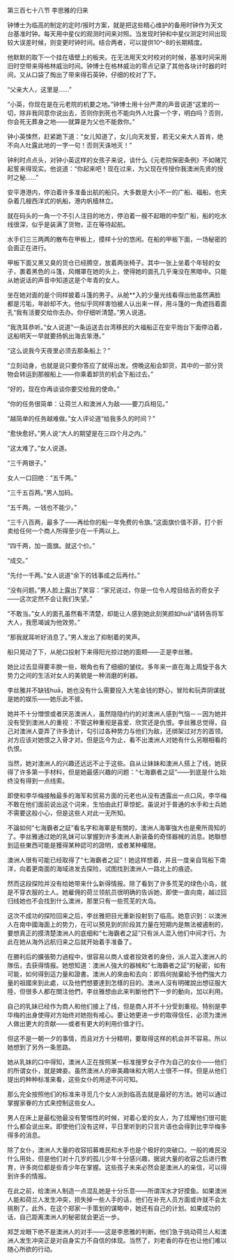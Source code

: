 

第三百七十八节 李思雅的归来

钟博士为临高的制定的定时/报时方案，就是把这些精心维护的备用时钟作为天文台基准时钟。每天用中星仪的观测时间来对照。当发现时钟和中星仪测定时间出现较大误差时候，则变更时钟时间。结合两者，可以提供10^-8的长期精度。

他默默的取下一个挂在墙壁上的板夹。在无法用天文时校对的时候，基准时间采用旧时空带来得格林威治时间。钟博士在格林威治的零点记录了其他各块计时器的时间，又从口袋了掏出了带来得石英钟，仔细的校对了下。

“父亲大人，这里是……”

“小英，你现在是在元老院的机要之地。”钟博士用十分严肃的声音说道“这里的一切，除非我同意你说出去，否则你到死也不能向外人吐露一个字，明白吗？否则，你会死无葬身之地――就算是为父也不能救你。”

钟小英悚然，赶紧跪下道：“女儿知道了，女儿向天发誓，若无父亲大人首肯，绝不向人吐露此地的一字一句！否则天诛地灭！”

钟利时点点头，对钟小英这样的女孩子来说，谈什么《元老院保密条例》不如赌咒起誓来得现实。他说道：“你起来吧！现在过来，为父现在传授你我澳洲先贤的授时之秘……”

安平港港内，停泊着许多准备出航的船只。大多数是大小不一的广船、福船，也夹杂着几艘西洋式的帆船，港内帆樯林立。

就在码头的一角一个不引人注目的地方，停泊着一艘不起眼的中型广船，船的吃水线很深，似乎是装满了货物，正在等待起航。

水手们三三两两的散布在甲板上，摸样十分的悠闲。在船的甲板下面，一场秘密的会面正在进行。

甲板下面又黑又臭的货仓已经腾空，放着两张椅子。其中一张上坐着个年轻的女子，裹着黑色的斗篷，风帽罩在她的头上，使得她的面孔几乎淹没在黑暗中。只能从她说话的声音中知道这是个年青的女人。

坐在她对面的是个同样披着斗篷的男子。从舱**入的少量光线看得出他虽然满脸都是污垢，年龄却不大。他似乎同样害怕被人认出来一样，用斗篷的一角遮挡着面孔“我有活要交给你去办。你仔细听清楚。”男人说道。

“我洗耳恭听。”女人说道“一条运送去台湾移民的大福船正在安平炮台下面停泊着，这船明天一早就要扬帆出海去笨港。”

“这么说我今天夜里必须去那条船上？”

“立刻动身，也就是说只要你答应了就得出发。傍晚这船会卸货，其中的一部分货物会转运到那艘船上――你乘着卸货的机会下船过去。”

“好的，现在你再谈谈你要交给我的使命。”

“你的任务很简单：让荷兰人和澳洲人为敌――要刀兵相见。”

“越简单的任务越难做。”女人评论道“给我多久的时间？”

“愈快愈好。”男人说“大人的期望是在三四个月之内。”

“这太难了。”女人说道。

“三千两银子。”

女人一口回绝：“五千两。”

“三千五百两。”男人加码。

“五千两。一钱也不能少。”

“三千八百两，最多了――再给你的船一年免费的令旗。”这面旗价值不菲，打个折卖给任何一个商人所得至少在一千两以上。

“四千两，加一面旗。就这个价。”

“成交。”

“先付一千两。”女人说道“余下的钱事成之后再付。”

“没有问题。”男人脸上露出了笑容：“家兄说过，你是一位令人瞠目结舌的奇女子――这次定然不会让我们失望。”

“不敢当。”女人的面孔虽然看不清楚，却能让人感到她此刻笑颜如huā“请转告将军大人，我愿竭诚为他效劳。”

“那我就耳听好消息了。”男人发出了抑制着的笑声。

船只晃动了下，从舱口投射下来得阳光掠过她的面颊――正是李丝雅。

她比过去显得要丰腴一些，眼角也有了细细的皱纹。多年来一直在海上周旋于各大势力之间的生活对女人的美貌是一种消磨的利器。

李丝雅并不缺钱huā，她也没有什么需要投入大笔金钱的野心，冒险和玩弄阴谋就是她的娱乐――她乐此不彼。

她并不十分憎恨或者厌恶澳洲人，虽然隐隐约约的对澳洲人感到气恼－－因为她并没有受到澳洲人的重视：不管这种重视是喜爱、欣赏还是仇恨。李丝雅总觉得，自己对澳洲人耍弄了许多诡计，勾引过各种势力与他们为敌，还绑架过对方的首领。对方应该对她恨之入骨才对。但是迄今为止，看不出澳洲人对她有什么另眼相看的仇恨。

当然，她对澳洲人的兴趣还远远不止于这些。自从让妹妹和澳洲人搭上了线，她获得了许多第一手材料，但是她最感兴趣的问题：“七海霸者之証”――到底是什么始终没有得到一点线索。

即使和李华梅接触最多的海军和贸易方面的元老也从没有透露出一点口风，李华梅不敢在他们面前说出这个词来，生怕由此打草惊蛇。虽说对于普通的水手和士兵她不需要这般小心，但是这些人对此一无所知。

不論如何“七海霸者之証”看名字和海軍是有關的，澳洲人海軍強大也是衆所周知的了。李丝雅通过她的乳妹可以掌握到许多澳洲人新装备的奇怪器械的消息。她聯想到這些東西可能是獲得某种認可的證明，或者某种權限。

澳洲人很有可能已经取得了“七海霸者之証”！她这样想着，并且一度亲自驾船下南洋，向着更南面的海域进发去探险，试图找到澳洲人一路北上的痕迹。

然而这段探险并没有给她带来什么新得情报。除了看到了许多荒芜的绿色小岛，就是不穿衣服的土人。她雇佣的荷兰领航员很明确的告诉她，即使一直向南，越过回归线她也不会找到什么澳洲，那里只有一些荒芜的大岛。

这次不成功的探险回来之后，李丝雅把目光重新投射到了临高。她意识到：以澳洲人在南中國海面上的势力，在可以預見到的阶段其力量在短期内是無法被遏制的，要想真正的摸清楚澳洲人的底细和“七海霸者之証”只有派人混入他们中间才行。为此在她从海外远航归来之后就开始着手准备了。

在勝利后的擴張勢力過程中，很容易以商人或者投效者的身份，派人混入澳洲人的隊伍，去获得情报。她想知道：澳洲人強大的器械和“七海霸者之証”的秘密，如有可能，如何得到這力量和證書。澳洲人的來由和去向：即爲何抛棄給予他們強大力量的祖國來到此處，以及他們想要達到怎樣的目的。澳洲人沒有明確說出想征服大陸，但很多人都在關注他們，李丝雅想由此来判斷他們下一步的動向，加以利用。

自己的乳妹已经作为商人和他们接上了线，但是商人并不十分受到重视。特别是李华梅的出身使得对方始终对她抱有戒心。要让她更进一步的取得信任，必须为澳洲人做出更大的贡献――或者有更大的利用价值才行。

但这不是一朝一夕的事情，而且对方十分精明，要取得这样的机会并不容易。所以她想到了另外一条思路。

她从乳妹的口中得知，澳洲人正在按照某一标准搜罗女子作为自己的女仆――他们的所谓女仆，就是婢妾。虽然澳洲人的审美趣味和大明人士很不一样。但是从他们提出的种种标准来看，这些女仆的用途不问可知。

那么完全按照他们的标准来寻觅几个女人派到临高去就是最好的方法。她可以通过掌握家眷的方式来控制这些女人。

男人在床上是最松弛最没有警惕性的时候，对着心爱的女人，为了炫耀他们很可能什么都会说出来。即使他们没有这样，平日里听到的只言片语也会得到比李华梅多得多的消息。

除了女仆，澳洲人大量的收容招募难民和水手也是个极好的突破口。一般的难民没什么用处，但是他们对十几岁的孤儿少年十分感兴趣，据说大量的收容之后进行教育，许多岗位都是些青少年在掌握。这些孩子未来必然会是澳洲人的亲信，可以得到许多的情报。

在此之前，给澳洲人制造一点混乱她是十分乐意――所谓浑水才好摸鱼。如果澳洲人能和荷兰人发生冲突，损失掉一些人手的话，他们在补充人员方面或许就不会太挑剔了。此外，在这个郑家一手策划的谋略中，她还有自己的计划。如果成功的话，自己距离澳洲人的秘密就会更近一步。

郑芝龙眼下绝不是澳洲人的对手――这是李思雅的判断。他们急于挑动荷兰人和澳洲人发生冲突正是对自身实力不自信的体现。当然了，刘老香的存在也让他们难以随心所欲的行动。

